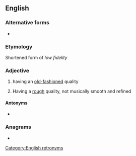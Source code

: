 {{also|lofi|lófi}}
==English==

===Alternative forms===
* {{l|en|low-fi}}

===Etymology===
Shortened form of ''low fidelity''

===Adjective===
{{en-adj}}

# having an [[old-fashioned]] quality
# {{lb|en|music}} Having a [[rough]] quality, not musically smooth and refined

====Antonyms====
* {{l|en|hi-fi}}

===Anagrams===
* {{anagrams|en|FOIL|Filo|LIFO|filo|foil}}

[[Category:English retronyms]]